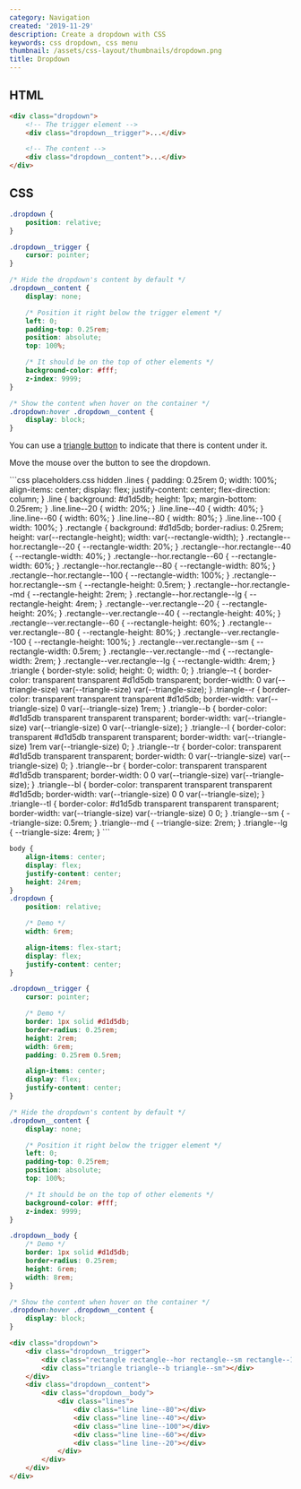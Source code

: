 ```yaml
---
category: Navigation
created: '2019-11-29'
description: Create a dropdown with CSS
keywords: css dropdown, css menu
thumbnail: /assets/css-layout/thumbnails/dropdown.png
title: Dropdown
---
```


## HTML

```html
<div class="dropdown">
    <!-- The trigger element -->
    <div class="dropdown__trigger">...</div>

    <!-- The content -->
    <div class="dropdown__content">...</div>
</div>
```

## CSS

```css
.dropdown {
    position: relative;
}

.dropdown__trigger {
    cursor: pointer;
}

/* Hide the dropdown's content by default */
.dropdown__content {
    display: none;

    /* Position it right below the trigger element */
    left: 0;
    padding-top: 0.25rem;
    position: absolute;
    top: 100%;

    /* It should be on the top of other elements */
    background-color: #fff;
    z-index: 9999;
}

/* Show the content when hover on the container */
.dropdown:hover .dropdown__content {
    display: block;
}
```

You can use a [triangle button](https://phuoc.ng/collection/css-layout/triangle-buttons) to indicate that there is content under it.

Move the mouse over the button to see the dropdown.

<Playground>
```css placeholders.css hidden
.lines {
    padding: 0.25rem 0;
    width: 100%;
    align-items: center;
    display: flex;
    justify-content: center;
    flex-direction: column;
}
.line {
    background: #d1d5db;
    height: 1px;
    margin-bottom: 0.25rem;
}
.line.line--20 {
    width: 20%;
}
.line.line--40 {
    width: 40%;
}
.line.line--60 {
    width: 60%;
}
.line.line--80 {
    width: 80%;
}
.line.line--100 {
    width: 100%;
}
.rectangle {
    background: #d1d5db;
    border-radius: 0.25rem;
    height: var(--rectangle-height);
    width: var(--rectangle-width);
}
.rectangle--hor.rectangle--20 {
    --rectangle-width: 20%;
}
.rectangle--hor.rectangle--40 {
    --rectangle-width: 40%;
}
.rectangle--hor.rectangle--60 {
    --rectangle-width: 60%;
}
.rectangle--hor.rectangle--80 {
    --rectangle-width: 80%;
}
.rectangle--hor.rectangle--100 {
    --rectangle-width: 100%;
}
.rectangle--hor.rectangle--sm {
    --rectangle-height: 0.5rem;
}
.rectangle--hor.rectangle--md {
    --rectangle-height: 2rem;
}
.rectangle--hor.rectangle--lg {
    --rectangle-height: 4rem;
}
.rectangle--ver.rectangle--20 {
    --rectangle-height: 20%;
}
.rectangle--ver.rectangle--40 {
    --rectangle-height: 40%;
}
.rectangle--ver.rectangle--60 {
    --rectangle-height: 60%;
}
.rectangle--ver.rectangle--80 {
    --rectangle-height: 80%;
}
.rectangle--ver.rectangle--100 {
    --rectangle-height: 100%;
}
.rectangle--ver.rectangle--sm {
    --rectangle-width: 0.5rem;
}
.rectangle--ver.rectangle--md {
    --rectangle-width: 2rem;
}
.rectangle--ver.rectangle--lg {
    --rectangle-width: 4rem;
}
.triangle {
    border-style: solid;
    height: 0;
    width: 0;
}
.triangle--t {
    border-color: transparent transparent #d1d5db transparent;
    border-width: 0 var(--triangle-size) var(--triangle-size) var(--triangle-size);
}
.triangle--r {
    border-color: transparent transparent transparent #d1d5db;
    border-width: var(--triangle-size) 0 var(--triangle-size) 1rem;
}
.triangle--b {
    border-color: #d1d5db transparent transparent transparent;
    border-width: var(--triangle-size) var(--triangle-size) 0 var(--triangle-size);
}
.triangle--l {
    border-color: transparent #d1d5db transparent transparent;
    border-width: var(--triangle-size) 1rem var(--triangle-size) 0;
}
.triangle--tr {
    border-color: transparent #d1d5db transparent transparent;
    border-width: 0 var(--triangle-size) var(--triangle-size) 0;
}
.triangle--br {
    border-color: transparent transparent #d1d5db transparent;
    border-width: 0 0 var(--triangle-size) var(--triangle-size);
}
.triangle--bl {
    border-color: transparent transparent transparent #d1d5db;
    border-width: var(--triangle-size) 0 0 var(--triangle-size);
}
.triangle--tl {
    border-color: #d1d5db transparent transparent transparent;
    border-width: var(--triangle-size) var(--triangle-size) 0 0;
}
.triangle--sm {
    --triangle-size: 0.5rem;
}
.triangle--md {
    --triangle-size: 2rem;
}
.triangle--lg {
    --triangle-size: 4rem;
}
```

```css styles.css hidden
body {
    align-items: center;
    display: flex;
    justify-content: center;
    height: 24rem;
}
.dropdown {
    position: relative;

    /* Demo */
    width: 6rem;

    align-items: flex-start;
    display: flex;
    justify-content: center;
}

.dropdown__trigger {
    cursor: pointer;

    /* Demo */
    border: 1px solid #d1d5db;
    border-radius: 0.25rem;
    height: 2rem;
    width: 6rem;
    padding: 0.25rem 0.5rem;

    align-items: center;
    display: flex;
    justify-content: center;
}

/* Hide the dropdown's content by default */
.dropdown__content {
    display: none;

    /* Position it right below the trigger element */
    left: 0;
    padding-top: 0.25rem;
    position: absolute;
    top: 100%;

    /* It should be on the top of other elements */
    background-color: #fff;
    z-index: 9999;
}

.dropdown__body {
    /* Demo */
    border: 1px solid #d1d5db;
    border-radius: 0.25rem;
    height: 6rem;
    width: 8rem;
}

/* Show the content when hover on the container */
.dropdown:hover .dropdown__content {
    display: block;
}
```

```html index.html hidden
<div class="dropdown">
    <div class="dropdown__trigger">
        <div class="rectangle rectangle--hor rectangle--sm rectangle--100"></div>
        <div class="triangle triangle--b triangle--sm"></div>
    </div>
    <div class="dropdown__content">
        <div class="dropdown__body">
            <div class="lines">
                <div class="line line--80"></div>
                <div class="line line--40"></div>
                <div class="line line--100"></div>
                <div class="line line--60"></div>
                <div class="line line--20"></div>
            </div>
        </div>
    </div>
</div>
```
</Playground>
